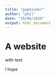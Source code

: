 ```yaml
---
title: "gapminder"
author: "phil"
date: "19/06/2019"
output: html_document
---
```


# A website
with text

I hope
